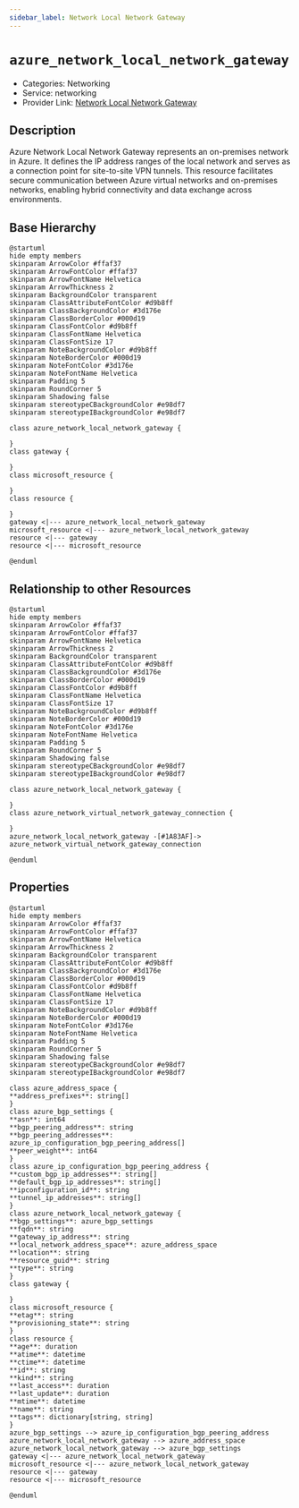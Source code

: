 ```yaml
---
sidebar_label: Network Local Network Gateway
---
```


# `azure_network_local_network_gateway`

- Categories: Networking
- Service: networking
- Provider Link: [Network Local Network Gateway](https://learn.microsoft.com/en-us/azure/vpn-gateway/vpn-gateway-about-vpn-gateway#local-network-gateway)

## Description

Azure Network Local Network Gateway represents an on-premises network in Azure. It defines the IP address ranges of the local network and serves as a connection point for site-to-site VPN tunnels. This resource facilitates secure communication between Azure virtual networks and on-premises networks, enabling hybrid connectivity and data exchange across environments.

## Base Hierarchy

<ZoomPanPinch>

```kroki imgType="plantuml" imgAlt="Hierarchy of Network Local Network Gateway"
@startuml
hide empty members
skinparam ArrowColor #ffaf37
skinparam ArrowFontColor #ffaf37
skinparam ArrowFontName Helvetica
skinparam ArrowThickness 2
skinparam BackgroundColor transparent
skinparam ClassAttributeFontColor #d9b8ff
skinparam ClassBackgroundColor #3d176e
skinparam ClassBorderColor #000d19
skinparam ClassFontColor #d9b8ff
skinparam ClassFontName Helvetica
skinparam ClassFontSize 17
skinparam NoteBackgroundColor #d9b8ff
skinparam NoteBorderColor #000d19
skinparam NoteFontColor #3d176e
skinparam NoteFontName Helvetica
skinparam Padding 5
skinparam RoundCorner 5
skinparam Shadowing false
skinparam stereotypeCBackgroundColor #e98df7
skinparam stereotypeIBackgroundColor #e98df7

class azure_network_local_network_gateway {

}
class gateway {

}
class microsoft_resource {

}
class resource {

}
gateway <|--- azure_network_local_network_gateway
microsoft_resource <|--- azure_network_local_network_gateway
resource <|--- gateway
resource <|--- microsoft_resource

@enduml
```

</ZoomPanPinch>

## Relationship to other Resources

<ZoomPanPinch>

```kroki imgType="plantuml" imgAlt="Diagram of Network Local Network Gateway resource relationships"
@startuml
hide empty members
skinparam ArrowColor #ffaf37
skinparam ArrowFontColor #ffaf37
skinparam ArrowFontName Helvetica
skinparam ArrowThickness 2
skinparam BackgroundColor transparent
skinparam ClassAttributeFontColor #d9b8ff
skinparam ClassBackgroundColor #3d176e
skinparam ClassBorderColor #000d19
skinparam ClassFontColor #d9b8ff
skinparam ClassFontName Helvetica
skinparam ClassFontSize 17
skinparam NoteBackgroundColor #d9b8ff
skinparam NoteBorderColor #000d19
skinparam NoteFontColor #3d176e
skinparam NoteFontName Helvetica
skinparam Padding 5
skinparam RoundCorner 5
skinparam Shadowing false
skinparam stereotypeCBackgroundColor #e98df7
skinparam stereotypeIBackgroundColor #e98df7

class azure_network_local_network_gateway {

}
class azure_network_virtual_network_gateway_connection {

}
azure_network_local_network_gateway -[#1A83AF]-> azure_network_virtual_network_gateway_connection

@enduml
```

</ZoomPanPinch>

## Properties

<ZoomPanPinch>

```kroki imgType="plantuml" imgAlt="Diagram of Network Local Network Gateway data model"
@startuml
hide empty members
skinparam ArrowColor #ffaf37
skinparam ArrowFontColor #ffaf37
skinparam ArrowFontName Helvetica
skinparam ArrowThickness 2
skinparam BackgroundColor transparent
skinparam ClassAttributeFontColor #d9b8ff
skinparam ClassBackgroundColor #3d176e
skinparam ClassBorderColor #000d19
skinparam ClassFontColor #d9b8ff
skinparam ClassFontName Helvetica
skinparam ClassFontSize 17
skinparam NoteBackgroundColor #d9b8ff
skinparam NoteBorderColor #000d19
skinparam NoteFontColor #3d176e
skinparam NoteFontName Helvetica
skinparam Padding 5
skinparam RoundCorner 5
skinparam Shadowing false
skinparam stereotypeCBackgroundColor #e98df7
skinparam stereotypeIBackgroundColor #e98df7

class azure_address_space {
**address_prefixes**: string[]
}
class azure_bgp_settings {
**asn**: int64
**bgp_peering_address**: string
**bgp_peering_addresses**: azure_ip_configuration_bgp_peering_address[]
**peer_weight**: int64
}
class azure_ip_configuration_bgp_peering_address {
**custom_bgp_ip_addresses**: string[]
**default_bgp_ip_addresses**: string[]
**ipconfiguration_id**: string
**tunnel_ip_addresses**: string[]
}
class azure_network_local_network_gateway {
**bgp_settings**: azure_bgp_settings
**fqdn**: string
**gateway_ip_address**: string
**local_network_address_space**: azure_address_space
**location**: string
**resource_guid**: string
**type**: string
}
class gateway {

}
class microsoft_resource {
**etag**: string
**provisioning_state**: string
}
class resource {
**age**: duration
**atime**: datetime
**ctime**: datetime
**id**: string
**kind**: string
**last_access**: duration
**last_update**: duration
**mtime**: datetime
**name**: string
**tags**: dictionary[string, string]
}
azure_bgp_settings --> azure_ip_configuration_bgp_peering_address
azure_network_local_network_gateway --> azure_address_space
azure_network_local_network_gateway --> azure_bgp_settings
gateway <|--- azure_network_local_network_gateway
microsoft_resource <|--- azure_network_local_network_gateway
resource <|--- gateway
resource <|--- microsoft_resource

@enduml
```

</ZoomPanPinch>
